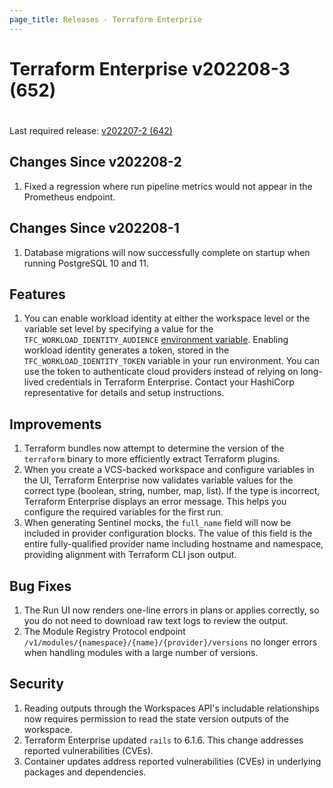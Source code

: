 ```yaml
---
page_title: Releases - Terraform Enterprise
---
```


# Terraform Enterprise v202208-3 (652)
#
Last required release: [v202207-2 (642)](/enterprise/releases/2022/v202207-2)

## Changes Since v202208-2

1. Fixed a regression where run pipeline metrics would not appear in the Prometheus endpoint.

## Changes Since v202208-1

1. Database migrations will now successfully complete on startup when running PostgreSQL 10 and 11.

## Features

1. You can enable workload identity at either the workspace level or the variable set level by specifying a value for the `TFC_WORKLOAD_IDENTITY_AUDIENCE` [environment variable](/cloud-docs/workspaces/variables). Enabling workload identity generates a token, stored in the `TFC_WORKLOAD_IDENTITY_TOKEN` variable in your run environment. You can use the token to authenticate cloud providers instead of relying on long-lived credentials in Terraform Enterprise. Contact your HashiCorp representative for details and setup instructions. 

## Improvements

1. Terraform bundles now attempt to determine the version of the `terraform` binary to more efficiently extract Terraform plugins.
1. When you create a VCS-backed workspace and configure variables in the UI, Terraform Enterprise now validates variable values for the correct type (boolean, string, number, map, list). If the type is incorrect, Terraform Enterprise displays an error message. This helps you configure the required variables for the first run.
1. When generating Sentinel mocks, the `full_name` field will now be included in provider configuration blocks. The value of this field is the entire fully-qualified provider name including hostname and namespace, providing alignment with Terraform CLI json output.

## Bug Fixes

1. The Run UI now renders one-line errors in plans or applies correctly, so you do not need to download raw text logs to review the output.
1. The Module Registry Protocol endpoint `/v1/modules/{namespace}/{name}/{provider}/versions` no longer errors when handling modules with a large number of versions.

## Security

1. Reading outputs through the Workspaces API's includable relationships now requires permission to read the state version outputs of the workspace.
1. Terraform Enterprise updated `rails` to 6.1.6. This change addresses reported vulnerabilities (CVEs).
1. Container updates address reported vulnerabilities (CVEs) in underlying packages and dependencies.
